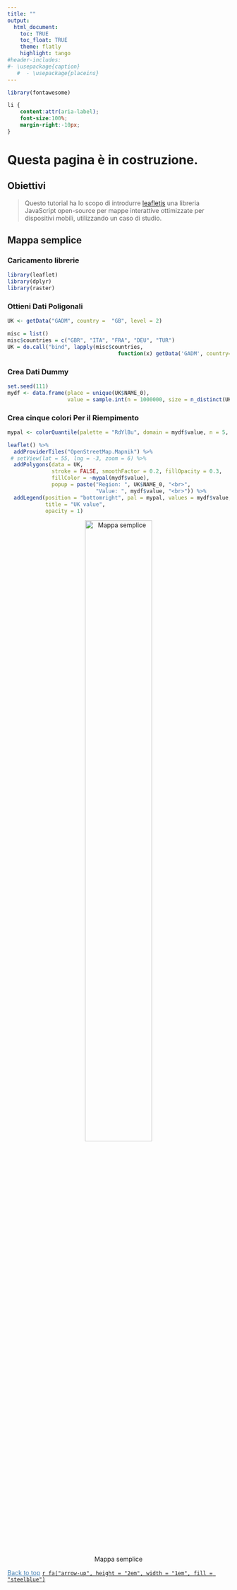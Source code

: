```yaml
---
title: ""
output:
  html_document:
    toc: TRUE
    toc_float: TRUE
    theme: flatly
    highlight: tango
#header-includes:
#- \usepackage{caption}  
   #  - \usepackage{placeins}
---
```


```r
library(fontawesome)
```     

```css

li {
    content:attr(aria-label);
    font-size:100%;
    margin-right:-10px;
}

``` 


# Questa pagina è in costruzione.

## Obiettivi

> Questo tutorial ha lo scopo di introdurre [leafletjs](https://leafletjs.com/index.html) una libreria JavaScript open-source
per mappe interattive ottimizzate per dispositivi mobili, utilizzando un caso di studio.

## Mappa semplice

### Caricamento librerie

```r
library(leaflet)
library(dplyr)
library(raster)
```


### Ottieni Dati Poligonali

```r
UK <- getData("GADM", country =  "GB", level = 2)

misc = list()
misc$countries = c("GBR", "ITA", "FRA", "DEU", "TUR")
UK = do.call("bind", lapply(misc$countries, 
                                   function(x) getData('GADM', country=x, level=0)))

```


### Crea Dati Dummy
```r
set.seed(111)
mydf <- data.frame(place = unique(UK$NAME_0),
                   value = sample.int(n = 1000000, size = n_distinct(UK$NAME_0), replace = TRUE))
```

### Crea cinque colori Per il Riempimento
```r
mypal <- colorQuantile(palette = "RdYlBu", domain = mydf$value, n = 5, reverse = TRUE)

leaflet() %>% 
  addProviderTiles("OpenStreetMap.Mapnik") %>%
 # setView(lat = 55, lng = -3, zoom = 6) %>%
  addPolygons(data = UK,
              stroke = FALSE, smoothFactor = 0.2, fillOpacity = 0.3,
              fillColor = ~mypal(mydf$value),
              popup = paste("Region: ", UK$NAME_0, "<br>",
                            "Value: ", mydf$value, "<br>")) %>%
  addLegend(position = "bottomright", pal = mypal, values = mydf$value,
            title = "UK value",
            opacity = 1)

```


<center>

![Mappa semplice](Simple.Map.png){width=60%}
</center>


 <a href="#top" style="color:steelblue;" >Back to top</a> [`r fa("arrow-up", height = "2em", width = "1em", fill = "steelblue")`](#) 

